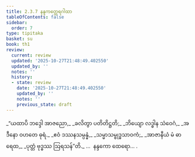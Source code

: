 ```yaml
---
title: 2.3.7 နန္ဒကတ္ထေရဂါထာ
tableOfContents: false
sidebar:
  order: 7
type: tipitaka
basket: su
book: th1
review:
  current: review
  updated: '2025-10-27T21:48:49.402550'
  updated_by: ''
  notes: ''
  history:
  - state: review
    date: '2025-10-27T21:48:49.402550'
    updated_by: ''
    notes: ''
    previous_state: draft
---
```



<ReviewStatus review={frontmatter.review} showDetails={true} />

<HypothesisAnnotation frontmatter={frontmatter} />

<DynamicBreadcrumb />

<Division number="173" book="th1" e="ch" v="19" p="254">

<Paragraph number="356" type="verses" book="th1">
_“ယထာပိ ဘဒ္ဒေါ အာဇညော,_  
_ခလိတွာ ပတိတိဋ္ဌတိ;_  
_ဘိယျော လဒ္ဓါန သံဝေဂံ,_  
_အဒီနော ဝဟတေ ဓုရံ._  

</Paragraph>

</Division>
<Division number="174" book="th1" e="ch" v="19" p="254">

<Paragraph number="357" type="verses" book="th1">
_ဧဝံ ဒဿနသမ္ပန္နံ,_  
_သမ္မာသမ္ဗုဒ္ဓသာဝကံ;_  
_အာဇာနီယံ မံ ဓာရေထ,_  
_ပုတ္တံ ဗုဒ္ဓဿ ဩရသန်”တိ._  


</Paragraph>
</Division>

<Paragraph number="358" type="center" book="th1">
…  နန္ဒကော ထေရော… .
</Paragraph>